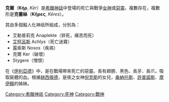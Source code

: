 '''克爾'''（'''Κήρ''', ''Kēr''）是[[希臘神話|希臘神話]]中登場的死亡與戰爭[[女神|女神]]或[[惡靈|惡靈]]。複數存在，複數形是'''克蕾絲'''（'''Κῆρες''', ''Kēres''）。

其由多個擬人化神祇所組成，分別為：
* 艾勒普莉克 Anaplekte（猝死，痛苦而死）
* [[艾柯呂斯|艾柯呂斯]] Achlys（死亡迷霧）
* 露索斯 Nosos（疾病）
* 克爾 Ker（破壞）
* Stygere（憎恨）

在《[[伊利亞德|伊利亞德]]》中，是在戰場帶來死亡的惡靈。長有翅膀、黑色、長牙、長爪，吸取屍體的血。根據[[赫西俄德|赫西俄德]]，是夜之女神[[倪克斯|倪克斯]]的女兒，[[桑納托斯|桑納托斯]]、[[許普諾斯|許普諾斯]]、[[摩伊賴|摩伊賴]]的姊妹。

{{DEFAULTSORT:Keres}}
[[Category:希臘神祇|Category:希臘神祇]]
[[Category:死神|Category:死神]]
[[Category:戰神|Category:戰神]]